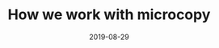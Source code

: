 ---
slug: how-we-work-with-microcopy
title: "How we work with microcopy"
description: A short reflection on user experience and design.
date: 2019-08-29
readingTime: 1
---